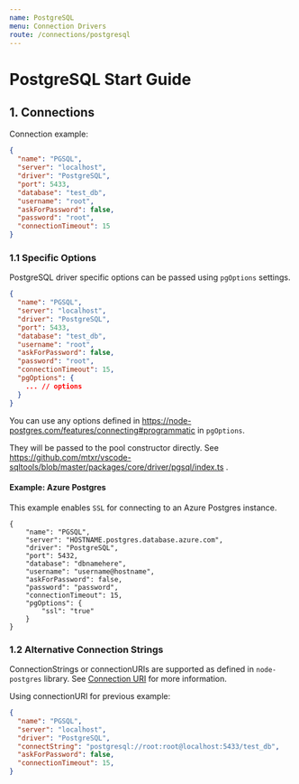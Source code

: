 ```yaml
---
name: PostgreSQL
menu: Connection Drivers
route: /connections/postgresql
---
```


# PostgreSQL Start Guide

## 1. Connections

Connection example:
```json
{
  "name": "PGSQL",
  "server": "localhost",
  "driver": "PostgreSQL",
  "port": 5433,
  "database": "test_db",
  "username": "root",
  "askForPassword": false,
  "password": "root",
  "connectionTimeout": 15
}
```

### 1.1 Specific Options

PostgreSQL driver specific options can be passed using `pgOptions` settings.

```json
{
  "name": "PGSQL",
  "server": "localhost",
  "driver": "PostgreSQL",
  "port": 5433,
  "database": "test_db",
  "username": "root",
  "askForPassword": false,
  "password": "root",
  "connectionTimeout": 15,
  "pgOptions": {
    ... // options
  }
}
```
You can use any options defined in https://node-postgres.com/features/connecting#programmatic in `pgOptions`.

They will be passed to the pool constructor directly. See https://github.com/mtxr/vscode-sqltools/blob/master/packages/core/driver/pgsql/index.ts .

#### Example: Azure Postgres

This example enables `SSL` for connecting to an Azure Postgres instance.

```
{
    "name": "PGSQL",
    "server": "HOSTNAME.postgres.database.azure.com",
    "driver": "PostgreSQL",
    "port": 5432,
    "database": "dbnamehere",
    "username": "username@hostname",
    "askForPassword": false,
    "password": "password",
    "connectionTimeout": 15,
    "pgOptions": {
        "ssl": "true"
    }
}
```


### 1.2 Alternative Connection Strings

ConnectionStrings or connectionURIs are supported as defined in `node-postgres` library. See [Connection URI](https://node-postgres.com/features/connecting#connection-uri) for more information.

Using connectionURI for previous example:

```json
{
  "name": "PGSQL",
  "server": "localhost",
  "driver": "PostgreSQL",
  "connectString": "postgresql://root:root@localhost:5433/test_db",
  "askForPassword": false,
  "connectionTimeout": 15,
}
```
